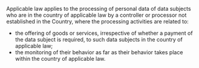 Applicable law applies to the processing of personal data of data subjects who are in the country of applicable law by a controller or processor not established in the Country, where the processing activities are related to:

- the offering of goods or services, irrespective of whether a payment of the data subject is required, to such data subjects in the country of applicable law;
- the monitoring of their behavior as far as their behavior takes place within the country of applicable law.